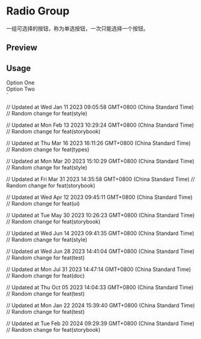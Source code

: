 

<Meta of={RadioGroupStories} />

<RadixPrimitiveDocsButton name='radio-group' />

# Radio Group

一组可选择的按钮，称为单选按钮，一次只能选择一个按钮。

## Preview

<Canvas of={RadioGroupStories.Default} />

## Usage


  <div className="flex items-center space-x-2">
    <RadioGroupItem value="option-one" id="option-one" />
    <Label htmlFor="option-one">Option One</Label>
  </div>
  <div className="flex items-center space-x-2">
    <RadioGroupItem value="option-two" id="option-two" />
    <Label htmlFor="option-two">Option Two</Label>
  </div>
</RadioGroup>`

<Source code={importCode} language='ts' dark />
<Source code={usageCode} language='tsx' dark />

// Updated at Wed Jan 11 2023 09:05:58 GMT+0800 (China Standard Time)
// Random change for feat(style)

// Updated at Mon Feb 13 2023 10:29:24 GMT+0800 (China Standard Time)
// Random change for feat(storybook)

// Updated at Thu Mar 16 2023 16:11:26 GMT+0800 (China Standard Time)
// Random change for feat(types)

// Updated at Mon Mar 20 2023 15:10:29 GMT+0800 (China Standard Time)
// Random change for feat(style)

// Updated at Fri Mar 31 2023 14:35:58 GMT+0800 (China Standard Time)
// Random change for feat(storybook)

// Updated at Wed Apr 12 2023 09:45:11 GMT+0800 (China Standard Time)
// Random change for feat(ui)

// Updated at Tue May 30 2023 10:26:23 GMT+0800 (China Standard Time)
// Random change for feat(storybook)

// Updated at Wed Jun 14 2023 09:41:35 GMT+0800 (China Standard Time)
// Random change for feat(style)

// Updated at Wed Jun 28 2023 14:41:04 GMT+0800 (China Standard Time)
// Random change for feat(test)

// Updated at Mon Jul 31 2023 14:47:14 GMT+0800 (China Standard Time)
// Random change for feat(doc)

// Updated at Thu Oct 05 2023 14:04:33 GMT+0800 (China Standard Time)
// Random change for feat(test)

// Updated at Mon Jan 22 2024 15:39:40 GMT+0800 (China Standard Time)
// Random change for feat(test)

// Updated at Tue Feb 20 2024 09:29:39 GMT+0800 (China Standard Time)
// Random change for feat(storybook)
